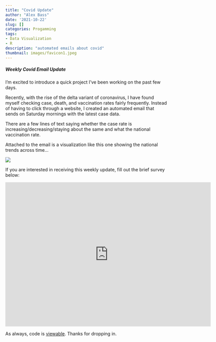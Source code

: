 ```yaml
---
title: "Covid Update"
author: "Alex Bass"
date: '2021-10-22'
slug: []
categories: Progamming
tags:
- Data Visualization
- R
description: "automated emails about covid"
thumbnail: images/favicon1.jpeg
---
```


##### Weekly Covid Email Update

I'm excited to introduce a quick project I've been working on the past few days.

Recently, with the rise of the delta variant of coronavirus, I have found myself checking case, death, and vaccination rates fairly frequently. Instead of having to click through a website, I created an automated email that sends on Saturday mornings with the latest case data.

There are a few lines of text saying whether the case rate is increasing/decreasing/staying about the same and what the national vaccination rate. 

Attached to the email is a visualization like this one showing the national trends across time...

![](/./about_files/national_av.png#center)

If you are interested in receiving this weekly update, fill out the brief survey below:

<iframe src="https://docs.google.com/forms/d/e/1FAIpQLSc2RE0SgPTwCOat_6BrRyvRITN_94wIIfwn1f0cD_iexZYXlw/viewform?embedded=true" width="640" height="450" frameborder="0" marginheight="0" marginwidth="0">Loading…</iframe>

As always, code is [viewable](https://github.com/acbass49/covid_email_update). Thanks for dropping in. 
